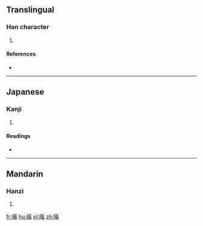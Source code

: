 ==Translingual==

===Han character===
{{Han char|rn=72|rad=日|as=12|sn=16|four=|canj=日廿中金 (ATLC)}}

# {{defn|Han|sort=日12}}

====References====
* {{Han ref|kx=0500.060|dkj=14167|dj=0870.040|hdz=21535.060|uh=66C2|ud=26306}}

----

==Japanese==

===Kanji===
{{ja-kanji|grade=|rs=日12}}

# {{defn|lang=ja|sort=日12}}

====Readings====
* {{ja-readings|on=[[こう]] (kō), [[おう]] (ō)|kun=[[あきらか]] (akiraka)}}

----

==Mandarin==

===Hanzi===
{{cmn-hanzi|pin=[[huàng]] ([[huang4]])|wg=huang<sup>4</sup>}}

# {{defn|lang=cmn|sort=日12}}

[[fr:曂]]
[[hu:曂]]
[[pl:曂]]
[[zh:曂]]